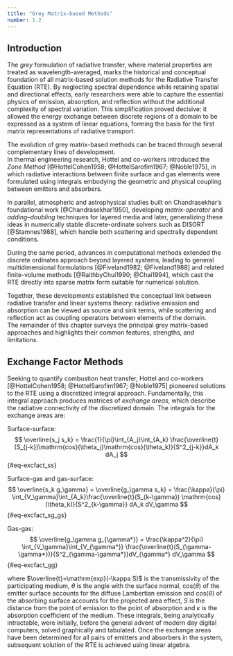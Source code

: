 ```yaml
---
title: "Grey Matrix-based Methods"
number: 1.2
---
```


## Introduction

The *grey* formulation of radiative transfer, where material properties are treated as wavelength-averaged, marks the historical and conceptual foundation of all matrix-based solution methods for the Radiative Transfer Equation (RTE).
By neglecting spectral dependence while retaining spatial and directional effects, early researchers were able to capture the essential physics of emission, absorption, and reflection without the additional complexity of spectral variation.
This simplification proved decisive: it allowed the energy exchange between discrete regions of a domain to be expressed as a system of linear equations, forming the basis for the first matrix representations of radiative transport.

The evolution of grey matrix-based methods can be traced through several complementary lines of development.  
In thermal engineering research, Hottel and co-workers introduced the *Zone Method* [@HottelCohen1958; @HottelSarofim1967; @Noble1975], in which radiative interactions between finite surface and gas elements were formulated using integrals embodying the geometric and physical coupling between emitters and absorbers.

In parallel, atmospheric and astrophysical studies built on Chandrasekhar’s foundational work [@Chandrasekhar1950], developing *matrix-operator* and *adding–doubling* techniques for layered media and later, generalizing these ideas in numerically stable discrete-ordinate solvers such as DISORT [@Stamnes1988], which handle both scattering and spectrally dependent conditions.

During the same period, advances in computational methods extended the discrete ordinates approach beyond layered systems, leading to general multidimensional formulations [@Fiveland1982; @Fiveland1988] and related finite-volume methods [@RaithbyChui1990; @Chai1994], which cast the RTE directly into sparse matrix form suitable for numerical solution.

Together, these developments established the conceptual link between radiative transfer and linear systems theory: radiative emission and absorption can be viewed as source and sink terms, while scattering and reflection act as coupling operators between elements of the domain.  
The remainder of this chapter surveys the principal grey matrix-based approaches and highlights their common features, strengths, and limitations.

## Exchange Factor Methods

Seeking to quantify combustion heat transfer, Hottel and co-workers [@HottelCohen1958; @HottelSarofim1967; @Noble1975] pioneered solutions to the RTE using a discretized integral approach. Fundamentally, this integral approach produces matrices of *exchange areas*, which describe the radiative connectivity of the discretized domain. The integrals for the exchange areas are:

Surface-surface:
$$ \overline{s_j s_k} = \frac{1}{\pi}\int_{A_j}\int_{A_k} \frac{\overline{t}(S_{j-k})\mathrm{cos}(\theta_j)\mathrm{cos}(\theta_k)}{S^2_{j-k}}dA_k dA_j $$ {#eq-excfact_ss}

Surface-gas and gas-surface:
$$ \overline{s_k g_\gamma} = \overline{g_\gamma s_k} = \frac{\kappa}{\pi} \int_{V_\gamma}\int_{A_k}\frac{\overline{t}(S_{k-\gamma}) \mathrm{cos}(\theta_k)}{S^2_{k-\gamma}} dA_k dV_\gamma $$ {#eq-excfact_sg_gs}

Gas-gas:
$$ \overline{g_\gamma g_{\gamma*}} = \frac{\kappa^2}{\pi} \int_{V_\gamma}\int_{V_{\gamma*}} \frac{\overline{t}(S_{\gamma-\gamma*})}{S^2_{\gamma-\gamma*}}dV_{\gamma*} dV_\gamma $$ {#eq-excfact_gg}

where $\overline{t}=\mathrm{exp}(-\kappa S)$ is the transmissivity of the participating medium, $\theta$ is the angle with the surface normal, $\mathrm{cos}(\theta)$ of the emitter surface accounts for the diffuse Lambertian emission and $\mathrm{cos}(\theta)$ of the absorbing surface accounts for the projected area effect, $S$ is the distance from the point of emission to the point of absorption and $\kappa$ is the absorption coefficient of the medium. These integrals, being analytically intractable, were initially, before the general advent of modern day digital computers, solved graphically and tabulated. Once the exchange areas have been determined for all pairs of emitters and absorbers in the system, subsequent solution of the RTE is achieved using linear algebra.